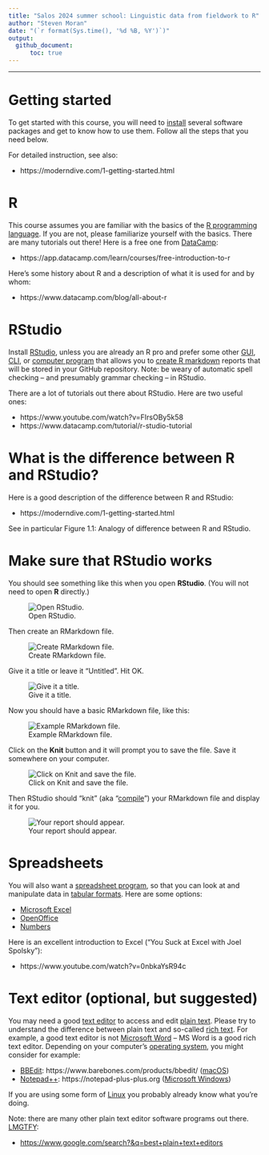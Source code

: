 ```yaml
---
title: "Salos 2024 summer school: Linguistic data from fieldwork to R"
author: "Steven Moran"
date: "(`r format(Sys.time(), '%d %B, %Y')`)"
output:
  github_document:
      toc: true
---
```


***

# Getting started

To get started with this course, you will need to [install](https://en.wikipedia.org/wiki/Installation_(computer_programs)) several software packages and get to know how to use them. Follow all the steps that you need below.

For detailed instruction, see also:

* https://moderndive.com/1-getting-started.html


# R

This course assumes you are familiar with the basics of the [R programming language](https://en.wikipedia.org/wiki/R_(programming_language)). If you are not, please familiarize yourself with the basics. There are many tutorials out there! Here is a free one from [DataCamp](https://www.datacamp.com):

* https://app.datacamp.com/learn/courses/free-introduction-to-r

Here's some history about R and a description of what it is used for and by whom:

* https://www.datacamp.com/blog/all-about-r


# RStudio

Install [RStudio](https://www.rstudio.com), unless you are already an R pro and prefer some other [GUI](https://en.wikipedia.org/wiki/Graphical_user_interface), [CLI](https://en.wikipedia.org/wiki/Command-line_interface), or [computer program](https://en.wikipedia.org/wiki/Computer_program) that allows you to [create R markdown](https://rmarkdown.rstudio.com/authoring_quick_tour.html) reports that will be stored in your GitHub repository. Note: be weary of automatic spell checking -- and presumably grammar checking -- in RStudio.

There are a lot of tutorials out there about RStudio. Here are two useful ones:

* https://www.youtube.com/watch?v=FIrsOBy5k58
* https://www.datacamp.com/tutorial/r-studio-tutorial


# What is the difference between R and RStudio?

Here is a good description of the difference between R and RStudio:

* https://moderndive.com/1-getting-started.html

See in particular Figure 1.1: Analogy of difference between R and RStudio.


# Make sure that RStudio works

You should see something like this when you open **RStudio**. (You will not need to open **R** directly.)

![Open RStudio.](figures/1.png)

Then create an RMarkdown file.

![Create RMarkdown file.](figures/2.png)

Give it a title or leave it "Untitled". Hit OK.

![Give it a title.](figures/3.png)

Now you should have a basic RMarkdown file, like this:

![Example RMarkdown file.](figures/4.png)

Click on the **Knit** button and it will prompt you to save the file. Save it somewhere on your computer.

![Click on Knit and save the file.](figures/5.png)

Then RStudio should "knit" (aka "[compile](https://en.wikipedia.org/wiki/Compiler)") your RMarkdown file and display it for you.

![Your report should appear.](figures/6.png)

# Spreadsheets

You will also want a [spreadsheet program](https://en.wikipedia.org/wiki/Spreadsheet), so that you can look at and manipulate data in [tabular formats](https://en.wikipedia.org/wiki/Table_(information)). Here are some options:

* [Microsoft Excel](https://en.wikipedia.org/wiki/Microsoft_Excel)
* [OpenOffice](https://en.wikipedia.org/wiki/Apache_OpenOffice)
* [Numbers](https://en.wikipedia.org/wiki/Numbers_(spreadsheet))

Here is an excellent introduction to Excel ("You Suck at Excel with Joel Spolsky"):

* https://www.youtube.com/watch?v=0nbkaYsR94c


# Text editor (optional, but suggested)

You may need a good [text editor](https://en.wikipedia.org/wiki/Text_editor) to access and edit [plain text](https://en.wikipedia.org/wiki/Plain_text). Please try to understand the difference between plain text and so-called [rich text](https://en.wikipedia.org/wiki/Formatted_text). For example, a good text editor is not [Microsoft Word](https://en.wikipedia.org/wiki/Microsoft_Word) -- MS Word is a good rich text editor. Depending on your computer's [operating system](https://en.wikipedia.org/wiki/Operating_system), you might consider for example:

* [BBEdit](https://en.wikipedia.org/wiki/BBEdit): https://www.barebones.com/products/bbedit/ ([macOS](https://en.wikipedia.org/wiki/MacOS)) 
* [Notepad++](https://en.wikipedia.org/wiki/Notepad%2B%2B): https://notepad-plus-plus.org ([Microsoft Windows](https://en.wikipedia.org/wiki/Microsoft_Windows))

If you are using some form of [Linux](https://en.wikipedia.org/wiki/Linux) you probably already know what you're doing.

Note: there are many other plain text editor software programs out there. [LMGTFY](https://www.dictionary.com/e/slang/lmgtfy/):

* [https://www.google.com/search?&q=best+plain+text+editors](https://www.google.com/search?&q=best+plain+text+editors)
